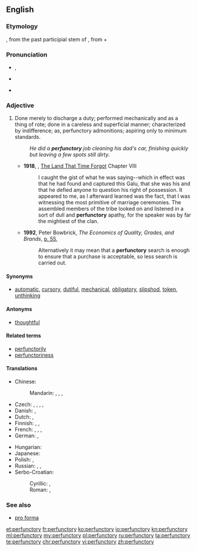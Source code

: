 ==English==
{{was wotd|2009|February|21}}

===Etymology===

{{etyl|LL.|en}} {{term|perfunctorius}}, from the past participial stem of {{term||[[perfungor]], perfunct-|perform, carry through}}, from {{term|per-}} + {{term|fungor}}

===Pronunciation===
* {{a|UK}} {{IPA|/pəˈfʌŋk.tɹɪ/}}, {{X-SAMPA|/p@"VNk.t@r.I/}}
* {{a|US}} {{IPA|/pɚˈfʌŋ.tɚ.i/}}
* {{audio|en-us-perfunctory.ogg|Audio (US)}}

===Adjective===
{{en-adj}}

# Done merely to discharge a duty; performed mechanically and as a thing of rote; done in a careless and superficial manner; characterized by indifference; as, perfunctory admonitions; aspiring only to minimum standards.
#: ''He did a '''perfunctory''' job cleaning his dad's car, finishing quickly but leaving a few spots still dirty.''
#* '''1918''', {{w|Edgar Rice Burroughs}}, [[w:The Land That Time Forgot (novel)|The Land That Time Forgot]] Chapter VIII
#*: I caught the gist of what he was saying--which in effect was that he had found and captured this Galu, that she was his and that he defied anyone to question his right of possession. It appeared to me, as I afterward learned was the fact, that I was witnessing the most primitive of marriage ceremonies. The assembled members of the tribe looked on and listened in a sort of dull and '''perfunctory''' apathy, for the speaker was by far the mightiest of the clan.
#* '''1992''', Peter Bowbrick, ''The Economics of Quality, Grades, and Brands'', [http://books.google.ca/books?id=zygOAAAAQAAJ&pg=PA55&dq=%22perfunctory%22 p. 55],
#*: Alternatively it may mean that a '''perfunctory''' search is enough to ensure that a purchase is acceptable, so less search is carried out.

====Synonyms====
* {{sense|performed out of routine}} [[automatic]], [[cursory]], [[dutiful]], [[mechanical]], [[obligatory]], [[slipshod]], [[token]], [[unthinking]]

====Antonyms====
* [[thoughtful]]

====Related terms====
* [[perfunctorily]]
* [[perfunctoriness]]

====Translations====
{{trans-top|performed out of routine, with little care}}
* Chinese:
*: Mandarin: {{t|cmn|敷衍|tr=fūyǎn|sc=Hani}}, {{t|cmn|含糊|tr=hánhu|sc=Hani}}, {{t|cmn|不痛不癢|sc=Hans}}, {{t|cmn|不痛不痒|tr=bùtòngbùyǎng|sc=Hans}}
* Czech: {{t-|cs|formální}},  {{t-|cs|ledabylý}},  {{t-|cs|povrchní}},  {{t-|cs|letmý}},  {{t-|cs|zběžný}}
* Danish: {{t-|da|skødesløs}}, {{t-|da|overfladisk}}
* Dutch: {{t-|nl|plichtmatig|alt=(louter) plichtmatig}}, {{t-|nl|machinaal}}
* Finnish: {{t-|fi|rutiininomainen}}, {{t-|fi|pintapuolinen}}, {{t-|fi|puolihuolimaton}}
* French: {{t+|fr|sommaire}}, {{t+|fr|superficiel}}, {{t+|fr|négligeant}}, {{t+|fr|pour la forme}}
* German: {{t+|de|flüchtig}}, {{t-|de|maschinell}}
{{trans-mid}}
* Hungarian: {{t+|hu|felületes}}
* Japanese: {{t-|ja|御座成|tr=おざなりの, ozanari no|alt=御座成の|sc=Jpan}}
* Polish: {{t-|pl|pobieżny|m}}, {{t-|pl|powierzchowny|m}}
* Russian: {{t+|ru|небрежный|tr=nebréžnyj}}, {{t+|ru|поверхностный|tr=povérxnostnyj}}, {{t+|ru|машинальный|tr=mašinálʹnyj}}
* Serbo-Croatian:
*: Cyrillic: {{t-|sh|махиналан}}, {{t-|sh|макиналан}}
*: Roman: {{t-|sh|mahinalan}}, {{t-|sh|makinalan}}
{{trans-bottom}}

===See also===
* [[pro forma]]

[[et:perfunctory]]
[[fr:perfunctory]]
[[ko:perfunctory]]
[[io:perfunctory]]
[[kn:perfunctory]]
[[ml:perfunctory]]
[[my:perfunctory]]
[[pl:perfunctory]]
[[ru:perfunctory]]
[[ta:perfunctory]]
[[te:perfunctory]]
[[chr:perfunctory]]
[[vi:perfunctory]]
[[zh:perfunctory]]